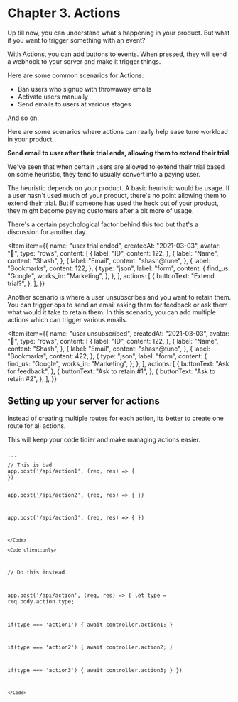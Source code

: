 
# Chapter 3. Actions

Up till now, you can understand what's happening in your product. But what if you want to trigger something with an event?

With Actions, you can add buttons to events. When pressed, they will send a webhook to your server and make it trigger things.

Here are some common scenarios for Actions:

- Ban users who signup with throwaway emails
- Activate users manually
- Send emails to users at various stages

And so on.

Here are some scenarios where actions can really help ease tune workload in your product.

**Send email to user after their trial ends, allowing them to extend their trial**

We've seen that when certain users are allowed to extend their trial based on some heuristic, they tend to usually convert into a paying user.

The heuristic depends on your product. A basic heuristic would be usage. If a user hasn't used much of your product, there's no point allowing them to extend their trial.
But if someone has used the heck out of your product, they might become paying customers after a bit more of usage.

There's a certain psychological factor behind this too but that's a discussion for another day.

<Item
  item={{
    name: "user trial ended",
    createdAt: "2021-03-03",
    avatar: "🤖",
    type: "rows",
    content: [
      {
        label: "ID",
        content: 122,
      },
      {
        label: "Name",
        content: "Shash",
      },
      {
        label: "Email",
        content: "shash@tune",
      },
      {
        label: "Bookmarks",
        content: 122,
      },
      {
        type: "json",
        label: "form",
        content: {
          find_us: "Google",
          works_in: "Marketing",
        },
      },
    ],
    actions: [
      {
        buttonText: "Extend trial?",
      },
    ],
  }}
></Item>

Another scenario is where a user unsubscribes and you want to retain them. You can trigger ops to send an email asking them for feedback or ask them what would it take to retain them.
In this scenario, you can add multiple actions which can trigger various emails.

<Item
  item={{
    name: "user unsubscribed",
    createdAt: "2021-03-03",
    avatar: "🤖",
    type: "rows",
    content: [
      {
        label: "ID",
        content: 122,
      },
      {
        label: "Name",
        content: "Shash",
      },
      {
        label: "Email",
        content: "shash@tune",
      },
      {
        label: "Bookmarks",
        content: 422,
      },
      {
        type: "json",
        label: "form",
        content: {
          find_us: "Google",
          works_in: "Marketing",
        },
      },
    ],
    actions: [
      {
        buttonText: "Ask for feedback",
      },
      {
        buttonText: "Ask to retain #1",
      },
      {
        buttonText: "Ask to retain #2",
      },
    ],
  }}
></Item>

## Setting up your server for actions

Instead of creating multiple routes for each action, its better to create one route for all actions.

This will keep your code tidier and make managing actions easier.

<Code client:only>
```
// This is bad
app.post('/api/action1', (req, res) => {
})

app.post('/api/action2', (req, res) => {
})

app.post('/api/action3', (req, res) => {
})
```
</Code>

<Code client:only>
```
// Do this instead

app.post('/api/action', (req, res) => {
  let type = req.body.action.type;

  if(type === 'action1') {
    await controller.action1;
  }

  if(type === 'action2') {
    await controller.action2;
  }

  if(type === 'action3') {
    await controller.action3;
  }
})
```
</Code>
